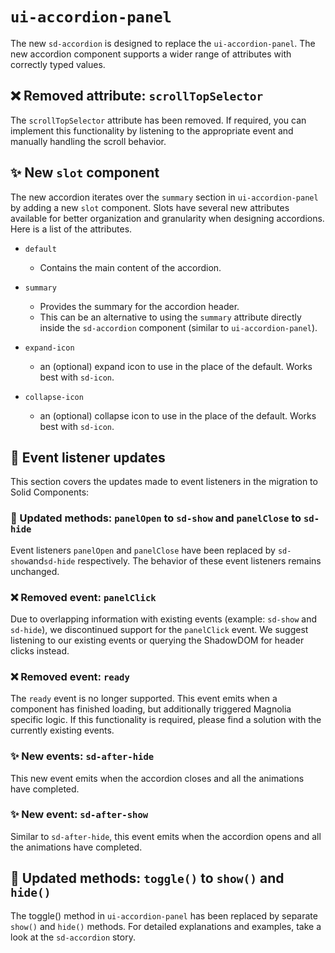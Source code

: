 
<Meta title="SDS Docs/Migration/ui-acccordion-panel" />

# `ui-accordion-panel`

The new `sd-accordion` is designed to replace the `ui-accordion-panel`. The new accordion component supports a wider range of attributes with correctly typed values.

## ❌ Removed attribute: `scrollTopSelector`

The `scrollTopSelector` attribute has been removed. If required, you can implement this functionality by listening to the appropriate event and manually handling the scroll behavior.

## ✨ New `slot` component

The new accordion iterates over the `summary` section in `ui-accordion-panel` by adding a new `slot` component. Slots have several new attributes available for better organization and granularity when designing accordions.
Here is a list of the attributes.

- `default`

  - Contains the main content of the accordion.

- `summary`

  - Provides the summary for the accordion header.
  - This can be an alternative to using the `summary` attribute directly inside the `sd-accordion` component (similar to `ui-accordion-panel`).

- `expand-icon`

  - an (optional) expand icon to use in the place of the default. Works best with `sd-icon`.

- `collapse-icon`

  - an (optional) collapse icon to use in the place of the default. Works best with `sd-icon`.

## 🔀 Event listener updates

This section covers the updates made to event listeners in the migration to Solid Components:

### 🔀 Updated methods: `panelOpen` to `sd-show` and `panelClose` to `sd-hide`

Event listeners `panelOpen` and `panelClose` have been replaced by `sd-show`and`sd-hide` respectively. The behavior of these event listeners remains unchanged.

### ❌ Removed event: `panelClick`

Due to overlapping information with existing events (example: `sd-show` and `sd-hide`), we discontinued support for the `panelClick` event. We suggest listening to our existing events or querying the ShadowDOM for header clicks instead.

### ❌ Removed event: `ready`

The `ready` event is no longer supported. This event emits when a component has finished loading, but additionally triggered Magnolia specific logic. If this functionality is required, please find a solution with the currently existing events.

### ✨ New events: `sd-after-hide`

This new event emits when the accordion closes and all the animations have completed.

### ✨ New event: `sd-after-show`

Similar to `sd-after-hide`, this event emits when the accordion opens and all the animations have completed.

## 🔀 Updated methods: `toggle()` to `show()` and `hide()`

The toggle() method in `ui-accordion-panel` has been replaced by separate `show()` and `hide()` methods.
For detailed explanations and examples, take a look at the `sd-accordion` story.

